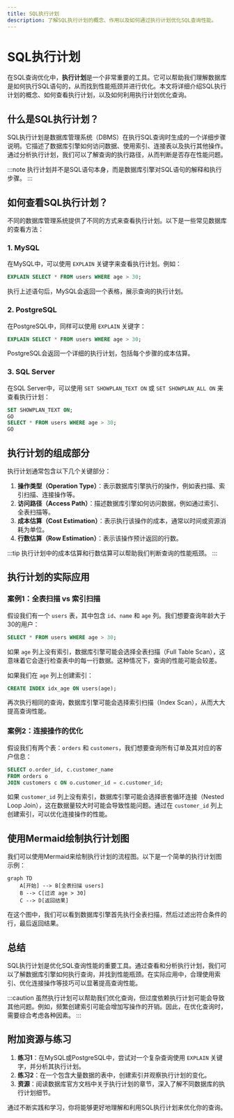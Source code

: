 ```yaml
---
title: SQL执行计划
description: 了解SQL执行计划的概念、作用以及如何通过执行计划优化SQL查询性能。
---
```


# SQL执行计划

在SQL查询优化中，**执行计划**是一个非常重要的工具。它可以帮助我们理解数据库是如何执行SQL语句的，从而找到性能瓶颈并进行优化。本文将详细介绍SQL执行计划的概念、如何查看执行计划，以及如何利用执行计划优化查询。

## 什么是SQL执行计划？

SQL执行计划是数据库管理系统（DBMS）在执行SQL查询时生成的一个详细步骤说明。它描述了数据库引擎如何访问数据、使用索引、连接表以及执行其他操作。通过分析执行计划，我们可以了解查询的执行路径，从而判断是否存在性能问题。

:::note
执行计划并不是SQL语句本身，而是数据库引擎对SQL语句的解释和执行步骤。
:::

## 如何查看SQL执行计划？

不同的数据库管理系统提供了不同的方式来查看执行计划。以下是一些常见数据库的查看方法：

### 1. MySQL

在MySQL中，可以使用 `EXPLAIN` 关键字来查看执行计划。例如：

```sql
EXPLAIN SELECT * FROM users WHERE age > 30;
```

执行上述语句后，MySQL会返回一个表格，展示查询的执行计划。

### 2. PostgreSQL

在PostgreSQL中，同样可以使用 `EXPLAIN` 关键字：

```sql
EXPLAIN SELECT * FROM users WHERE age > 30;
```

PostgreSQL会返回一个详细的执行计划，包括每个步骤的成本估算。

### 3. SQL Server

在SQL Server中，可以使用 `SET SHOWPLAN_TEXT ON` 或 `SET SHOWPLAN_ALL ON` 来查看执行计划：

```sql
SET SHOWPLAN_TEXT ON;
GO
SELECT * FROM users WHERE age > 30;
GO
```

## 执行计划的组成部分

执行计划通常包含以下几个关键部分：

1. **操作类型（Operation Type）**：表示数据库引擎执行的操作，例如表扫描、索引扫描、连接操作等。
2. **访问路径（Access Path）**：描述数据库引擎如何访问数据，例如通过索引、全表扫描等。
3. **成本估算（Cost Estimation）**：表示执行该操作的成本，通常以时间或资源消耗为单位。
4. **行数估算（Row Estimation）**：表示该操作预计返回的行数。

:::tip
执行计划中的成本估算和行数估算可以帮助我们判断查询的性能瓶颈。
:::

## 执行计划的实际应用

### 案例1：全表扫描 vs 索引扫描

假设我们有一个 `users` 表，其中包含 `id`、`name` 和 `age` 列。我们想要查询年龄大于30的用户：

```sql
SELECT * FROM users WHERE age > 30;
```

如果 `age` 列上没有索引，数据库引擎可能会选择全表扫描（Full Table Scan），这意味着它会逐行检查表中的每一行数据。这种情况下，查询的性能可能会较差。

如果我们在 `age` 列上创建索引：

```sql
CREATE INDEX idx_age ON users(age);
```

再次执行相同的查询，数据库引擎可能会选择索引扫描（Index Scan），从而大大提高查询性能。

### 案例2：连接操作的优化

假设我们有两个表：`orders` 和 `customers`，我们想要查询所有订单及其对应的客户信息：

```sql
SELECT o.order_id, c.customer_name
FROM orders o
JOIN customers c ON o.customer_id = c.customer_id;
```

如果 `customer_id` 列上没有索引，数据库引擎可能会选择嵌套循环连接（Nested Loop Join），这在数据量较大时可能会导致性能问题。通过在 `customer_id` 列上创建索引，可以优化连接操作的性能。

## 使用Mermaid绘制执行计划图

我们可以使用Mermaid来绘制执行计划的流程图。以下是一个简单的执行计划图示例：

```mermaid
graph TD
    A[开始] --> B[全表扫描 users]
    B --> C[过滤 age > 30]
    C --> D[返回结果]
```

在这个图中，我们可以看到数据库引擎首先执行全表扫描，然后过滤出符合条件的行，最后返回结果。

## 总结

SQL执行计划是优化SQL查询性能的重要工具。通过查看和分析执行计划，我们可以了解数据库引擎如何执行查询，并找到性能瓶颈。在实际应用中，合理使用索引、优化连接操作等技巧可以显著提高查询性能。

:::caution
虽然执行计划可以帮助我们优化查询，但过度依赖执行计划可能会导致其他问题。例如，频繁创建索引可能会增加写操作的开销。因此，在优化查询时，需要综合考虑各种因素。
:::

## 附加资源与练习

1. **练习1**：在MySQL或PostgreSQL中，尝试对一个复杂查询使用 `EXPLAIN` 关键字，并分析其执行计划。
2. **练习2**：在一个包含大量数据的表中，创建索引并观察执行计划的变化。
3. **资源**：阅读数据库官方文档中关于执行计划的章节，深入了解不同数据库的执行计划细节。

通过不断实践和学习，你将能够更好地理解和利用SQL执行计划来优化你的查询。